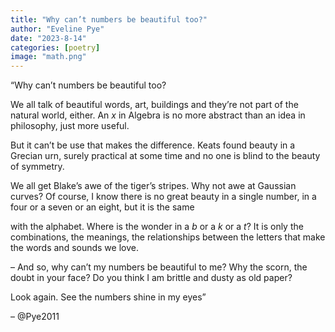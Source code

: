 ```yaml
---
title: "Why can’t numbers be beautiful too?"
author: "Eveline Pye"
date: "2023-8-14"
categories: [poetry]
image: "math.png"
---
```


"Why can’t numbers be beautiful too? 

We all talk of beautiful words, art, buildings
 and they’re not part of the natural world, either. 
An *x* in Algebra is no more abstract than 
an idea in philosophy, just more useful. 

But it can’t be use that makes the difference. 
Keats found beauty in a Grecian urn, 
surely practical at some time 
and no one is blind to the beauty of symmetry. 

We all get Blake’s awe of the tiger’s stripes. 
Why not awe at Gaussian curves? 
Of course, I know there is no great beauty in a single number, 
in a four or a seven or an eight, but it is the same 

with the alphabet. Where is the wonder in a *b* 
or a *k* or a *t*? It is only the combinations, 
the meanings, the relationships between 
the letters that make the words and sounds we love. 

– And so, why can’t my numbers be beautiful to me? 
Why the scorn, the doubt in your face? Do you think 
I am brittle and dusty as old paper? 

Look again. See the numbers shine in my eyes"

-- @Pye2011

